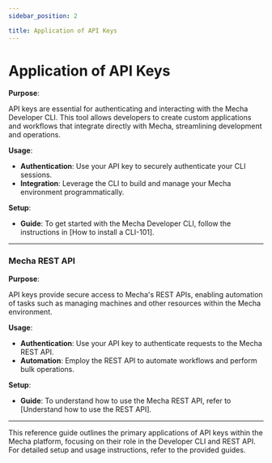 ```yaml
---
sidebar_position: 2

title: Application of API Keys
---
```

# Application of API Keys

**Purpose**:

API keys are essential for authenticating and interacting with the Mecha Developer CLI. This tool allows developers to create custom applications and workflows that integrate directly with Mecha, streamlining development and operations.

**Usage**:

- **Authentication**: Use your API key to securely authenticate your CLI sessions.
- **Integration**: Leverage the CLI to build and manage your Mecha environment programmatically.

**Setup**:

- **Guide**: To get started with the Mecha Developer CLI, follow the instructions in [How to install a CLI-101].

---

### **Mecha REST API**

**Purpose**:

API keys provide secure access to Mecha's REST APIs, enabling automation of tasks such as managing machines and other resources within the Mecha environment.

**Usage**:

- **Authentication**: Use your API key to authenticate requests to the Mecha REST API.
- **Automation**: Employ the REST API to automate workflows and perform bulk operations.

**Setup**:

- **Guide**: To understand how to use the Mecha REST API, refer to [Understand how to use the REST API].

---

This reference guide outlines the primary applications of API keys within the Mecha platform, focusing on their role in the Developer CLI and REST API. For detailed setup and usage instructions, refer to the provided guides.